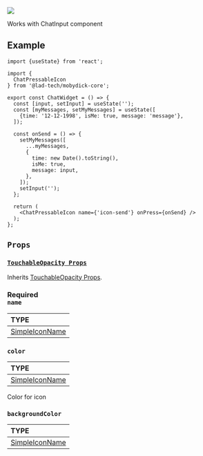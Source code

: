 
<img src={ChatInput} />

Works with ChatInput component

## Example

```tsx
import {useState} from 'react';

import {
  ChatPressableIcon
} from '@lad-tech/mobydick-core';

export const ChatWidget = () => {
  const [input, setInput] = useState('');
  const [myMessages, setMyMessages] = useState([
    {time: '12-12-1998', isMe: true, message: 'message'},
  ]);

  const onSend = () => {
    setMyMessages([
      ...myMessages,
      {
        time: new Date().toString(),
        isMe: true,
        message: input,
      },
    ]);
    setInput('');
  };

  return (
    <ChatPressableIcon name={'icon-send'} onPress={onSend} />
  );
};

```


## `Props`

### [`TouchableOpacity Props`](https://reactnative.dev/docs/touchableopacity#props)

Inherits [TouchableOpacity Props](https://reactnative.dev/docs/touchableopacity#props).

### <div class="label required basic">Required</div>**`name`**

| TYPE                                                                                                                                                      |
|:----------------------------------------------------------------------------------------------------------------------------------------------------------|
| [SimpleIconName](https://github.com/lad-tech/mobydick/blob/2bbed82184fa63e6df14259ea744b1de51a66b73/packages/core/src/styles/icons/font/unicodesMap.json) |

### `color`

| TYPE                                                                                                                                                      |
|:----------------------------------------------------------------------------------------------------------------------------------------------------------|
| [SimpleIconName](https://github.com/lad-tech/mobydick/blob/2bbed82184fa63e6df14259ea744b1de51a66b73/packages/core/src/styles/icons/font/unicodesMap.json) |

Color for icon

### `backgroundColor`

| TYPE                                                                                                                                                      |
|:----------------------------------------------------------------------------------------------------------------------------------------------------------|
| [SimpleIconName](https://github.com/lad-tech/mobydick/blob/2bbed82184fa63e6df14259ea744b1de51a66b73/packages/core/src/styles/icons/font/unicodesMap.json) |

